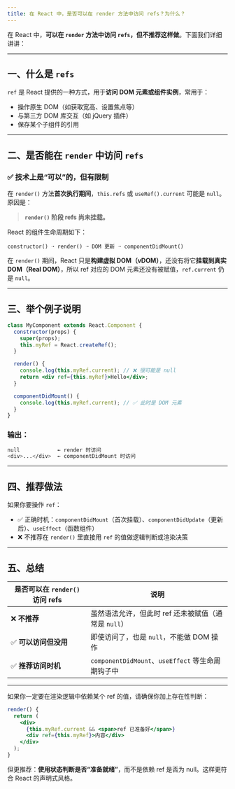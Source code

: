 ```yaml
---
title: 在 React 中，是否可以在 render 方法中访问 refs？为什么？
---
```


在 React 中，**可以在 `render` 方法中访问 `refs`，但不推荐这样做**。下面我们详细讲讲：

---

## 一、什么是 `refs`

`ref` 是 React 提供的一种方式，用于**访问 DOM 元素或组件实例**，常用于：

* 操作原生 DOM（如获取宽高、设置焦点等）
* 与第三方 DOM 库交互（如 jQuery 插件）
* 保存某个子组件的引用

---

## 二、是否能在 `render` 中访问 `refs`

### ✅ 技术上是“可以”的，但有**限制**

在 `render()` 方法**首次执行期间**，`this.refs` 或 `useRef().current` 可能是 `null`。原因是：

> **`render()` 阶段 refs 尚未挂载。**

React 的组件生命周期如下：

```
constructor() ➝ render() ➝ DOM 更新 ➝ componentDidMount()
```

在 `render()` 期间，React 只是**构建虚拟 DOM（vDOM）**，还没有将它**挂载到真实 DOM（Real DOM）**，所以 ref 对应的 DOM 元素还没有被赋值，`ref.current` 仍是 `null`。

---

## 三、举个例子说明

```jsx
class MyComponent extends React.Component {
  constructor(props) {
    super(props);
    this.myRef = React.createRef();
  }

  render() {
    console.log(this.myRef.current); // ❌ 很可能是 null
    return <div ref={this.myRef}>Hello</div>;
  }

  componentDidMount() {
    console.log(this.myRef.current); // ✅ 此时是 DOM 元素
  }
}
```

### 输出：

```bash
null            ← render 时访问
<div>...</div>  ← componentDidMount 时访问
```

---

## 四、推荐做法

如果你要操作 `ref`：

* ✅ 正确时机：`componentDidMount`（首次挂载）、`componentDidUpdate`（更新后）、`useEffect`（函数组件）
* ❌ 不推荐在 `render()` 里直接用 `ref` 的值做逻辑判断或渲染决策

---

## 五、总结

| 是否可以在 `render()` 访问 refs | 说明                                       |
| ------------------------ | ---------------------------------------- |
| ❌ **不推荐**                | 虽然语法允许，但此时 ref 还未被赋值（通常是 `null`）         |
| ✅ **可以访问但没用**            | 即使访问了，也是 `null`，不能做 DOM 操作               |
| ✅ **推荐访问时机**             | `componentDidMount`、`useEffect` 等生命周期钩子中 |

---

如果你一定要在渲染逻辑中依赖某个 ref 的值，请确保你加上存在性判断：

```jsx
render() {
  return (
    <div>
      {this.myRef.current && <span>ref 已准备好</span>}
      <div ref={this.myRef}>内容</div>
    </div>
  );
}
```

但更推荐：**使用状态判断是否“准备就绪”**，而不是依赖 ref 是否为 null。这样更符合 React 的声明式风格。
